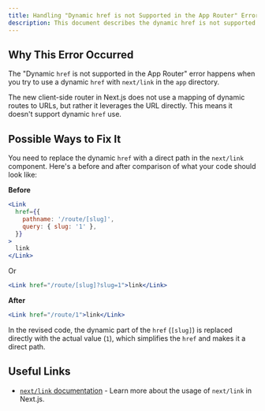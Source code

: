 ```yaml
---
title: Handling "Dynamic href is not Supported in the App Router" Error in Next.js
description: This document describes the dynamic href is not supported in the App Router error in Next.js and provides a solution to fix it.
---
```


## Why This Error Occurred

The "Dynamic `href` is not supported in the App Router" error happens when you try to use a dynamic `href` with `next/link` in the `app` directory.

The new client-side router in Next.js does not use a mapping of dynamic routes to URLs, but rather it leverages the URL directly. This means it doesn't support dynamic `href` use.

## Possible Ways to Fix It

You need to replace the dynamic `href` with a direct path in the `next/link` component. Here's a before and after comparison of what your code should look like:

**Before**

```jsx
<Link
  href={{
    pathname: '/route/[slug]',
    query: { slug: '1' },
  }}
>
  link
</Link>
```

Or

```jsx
<Link href="/route/[slug]?slug=1">link</Link>
```

**After**

```jsx
<Link href="/route/1">link</Link>
```

In the revised code, the dynamic part of the `href` (`[slug]`) is replaced directly with the actual value (`1`), which simplifies the `href` and makes it a direct path.

## Useful Links

- [`next/link` documentation](/docs/app/api-reference/components/link#href-required) - Learn more about the usage of `next/link` in Next.js.
